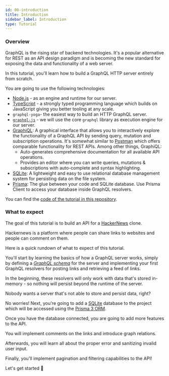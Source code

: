 ```yaml
---
id: 00-introduction
title: Introduction
sidebar_label: Introduction
type: Tutorial
---
```


### Overview

GraphQL is the rising star of backend technologies. It's a popular alternative for REST as an API design paradigm and is becoming the new
standard for exposing the data and functionality of a web server.

In this tutorial, you'll learn how to build a GraphQL HTTP server entirely from scratch.

You are going to use the following technologies:

- [Node.js](https://nodejs.org/) - as an engine and runtime for our server.
- [TypeScript](https://www.typescriptlang.org/) - a strongly typed programming language which builds on JavaScript giving you better tooling at any scale.
- `graphql-yoga`- the easiest way to build an HTTP GraphQL server.
- [`graphql-js`](https://github.com/graphql/graphql-js) - we will use the core `graphql` library as execution engine for our server.
- [GraphiQL](https://github.com/graphql/graphiql): A graphical interface that allows you to interactively
  explore the functionality of a GraphQL API by sending query, mutation and subscription operations. It's somewhat similar to
  [Postman](https://www.getpostman.com/) which offers comparable functionality for REST APIs. Among other things,
  GraphiQL:
  - Auto-generates comprehensive documentation for all available API operations.
  - Provides an editor where you can write queries, mutations & subscriptions with auto-complete and syntax
    highlighting.
- [SQLite](https://www.sqlite.org/): A lightweight and easy to use relational database management system for persisting data on the file system.
- [Prisma](https://www.prisma.io/): The glue between your code and SQLite database. Use Prisma Client to access your database inside
  GraphQL resolvers.

You can find the [code of the tutorial in this repository](https://github.com/dotansimha/graphql-yoga/tree/v3/examples/hackernews).

### What to expect

The goal of this tutorial is to build an API for a [HackerNews](https://news.ycombinator.com/) clone.

Hackernews is a platform where people can share links to websites and people can comment on them.

Here is a quick rundown of what to expect of this tutorial.

You'll start by learning the basics of how a GraphQL server works, simply by defining a [_GraphQL schema_](https://www.prisma.io/blog/graphql-server-basics-the-schema-ac5e2950214e) for the server and implementing your first GraphQL resolvers for posting links and retrieving a feed of links.

In the beginning, these resolvers will only work with data that's stored in-memory - so nothing will persist beyond the runtime of the server.

Nobody wants a server that's not able to store and persist data, right?

No worries! Next, you're going to add a [SQLite](http://sqlite.org/) database to the project which will be accessed using the [Prisma 3 ORM](https://www.prisma.io/).

Once you have the database connected, you are going to add more features to the API.

You will implement comments on the links and introduce graph relations.

Afterwards, you will learn all about the proper error and sanitizing invalid user input.

Finally, you'll implement pagination and filtering capabilities to the API!

Let's get started 🚀
